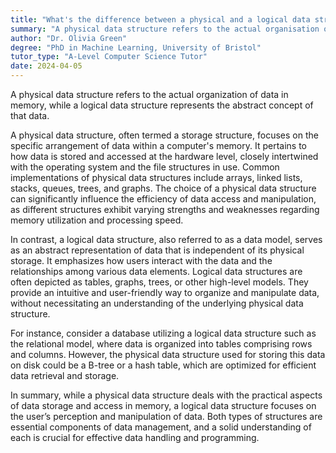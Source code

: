```yaml
---
title: "What's the difference between a physical and a logical data structure?"
summary: "A physical data structure refers to the actual organisation of data in memory, while a logical data structure is the abstract representation of data."
author: "Dr. Olivia Green"
degree: "PhD in Machine Learning, University of Bristol"
tutor_type: "A-Level Computer Science Tutor"
date: 2024-04-05
---
```


A physical data structure refers to the actual organization of data in memory, while a logical data structure represents the abstract concept of that data.

A physical data structure, often termed a storage structure, focuses on the specific arrangement of data within a computer's memory. It pertains to how data is stored and accessed at the hardware level, closely intertwined with the operating system and the file structures in use. Common implementations of physical data structures include arrays, linked lists, stacks, queues, trees, and graphs. The choice of a physical data structure can significantly influence the efficiency of data access and manipulation, as different structures exhibit varying strengths and weaknesses regarding memory utilization and processing speed.

In contrast, a logical data structure, also referred to as a data model, serves as an abstract representation of data that is independent of its physical storage. It emphasizes how users interact with the data and the relationships among various data elements. Logical data structures are often depicted as tables, graphs, trees, or other high-level models. They provide an intuitive and user-friendly way to organize and manipulate data, without necessitating an understanding of the underlying physical data structure.

For instance, consider a database utilizing a logical data structure such as the relational model, where data is organized into tables comprising rows and columns. However, the physical data structure used for storing this data on disk could be a B-tree or a hash table, which are optimized for efficient data retrieval and storage.

In summary, while a physical data structure deals with the practical aspects of data storage and access in memory, a logical data structure focuses on the user’s perception and manipulation of data. Both types of structures are essential components of data management, and a solid understanding of each is crucial for effective data handling and programming.
    